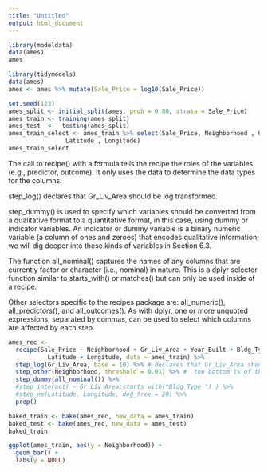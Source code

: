 ```yaml
---
title: "Untitled"
output: html_document
---
```

```r
library(modeldata)
data(ames)
ames
```

```r
library(tidymodels)
data(ames)
ames <- ames %>% mutate(Sale_Price = log10(Sale_Price))

set.seed(123)
ames_split <- initial_split(ames, prob = 0.80, strata = Sale_Price)
ames_train <- training(ames_split)
ames_test  <-  testing(ames_split)
ames_train_select <- ames_train %>% select(Sale_Price, Neighborhood , Gr_Liv_Area , Year_Built , Bldg_Type , 
                Latitude , Longitude)
ames_train_select
```
The call to recipe() with a formula tells the recipe the roles of the variables (e.g., predictor, outcome). It only uses the data to determine the data types for the columns.

step_log() declares that Gr_Liv_Area should be log transformed.

step_dummy() is used to specify which variables should be converted from a qualitative format to a quantitative format, in this case, using dummy or indicator variables. An indicator or dummy variable is a binary numeric variable (a column of ones and zeroes) that encodes qualitative information; we will dig deeper into these kinds of variables in Section 6.3.

The function all_nominal() captures the names of any columns that are currently factor or character (i.e., nominal) in nature. This is a dplyr selector function similar to starts_with() or matches() but can only be used inside of a recipe.

Other selectors specific to the recipes package are: all_numeric(), all_predictors(), and all_outcomes(). As with dplyr, one or more unquoted expressions, separated by commas, can be used to select which columns are affected by each step.
```r
ames_rec <- 
  recipe(Sale_Price ~ Neighborhood + Gr_Liv_Area + Year_Built + Bldg_Type + 
           Latitude + Longitude, data = ames_train) %>%
  step_log(Gr_Liv_Area, base = 10) %>% # declares that Gr_Liv_Area should be log transformed.
  step_other(Neighborhood, threshold = 0.01) %>% #  the bottom 1% of the neighborhoods will be lumped into a new level called “other”
  step_dummy(all_nominal()) %>% 
  #step_interact( ~ Gr_Liv_Area:starts_with("Bldg_Type_") ) %>% 
  #step_ns(Latitude, Longitude, deg_free = 20) %>% 
  prep()

baked_train <- bake(ames_rec, new_data = ames_train)
baked_test <- bake(ames_rec, new_data = ames_test)
baked_train
```

```r
ggplot(ames_train, aes(y = Neighborhood)) + 
  geom_bar() + 
  labs(y = NULL)
```


```r
```


```r
```


```r
```


```r
```

